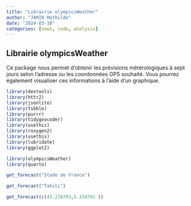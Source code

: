 ```yaml
---
title: "Librairie olympicsWeather"
author: "JAMIN Mathilde"
date: "2024-03-10"
categories: [news, code, analysis]
---
```


## Librairie olympicsWeather

Ce package nous permet d'obtenir les prévisions métérologiques à sept jours selon l'adresse ou les coordonnées GPS souhaité. Vous pourrez également visualiser ces informations à l'aide d'un graphique.

```r
library(devtools)
library(httr2)
library(jsonlite)
library(tibble)
library(purrr)
library(tidygeocoder)
library(usethis)
library(roxygen2)
library(usethis)
library(lubridate)
library(ggplot2)
```


```r
library(olympicsWeather)
library(quarto)
```

```r
get_forecast("Stade de France")
```

```r
get_forecast("Tahiti")
```

```r
get_forecast(c(43.276703,5.334791 ))
```

